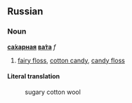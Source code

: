 ==Russian==
===Noun===
'''[[сахарная|са́харная]] [[вата|ва́та]]''' ''f''

# [[fairy floss]], [[cotton candy]], [[candy floss]]

====Literal translation====
:sugary cotton wool